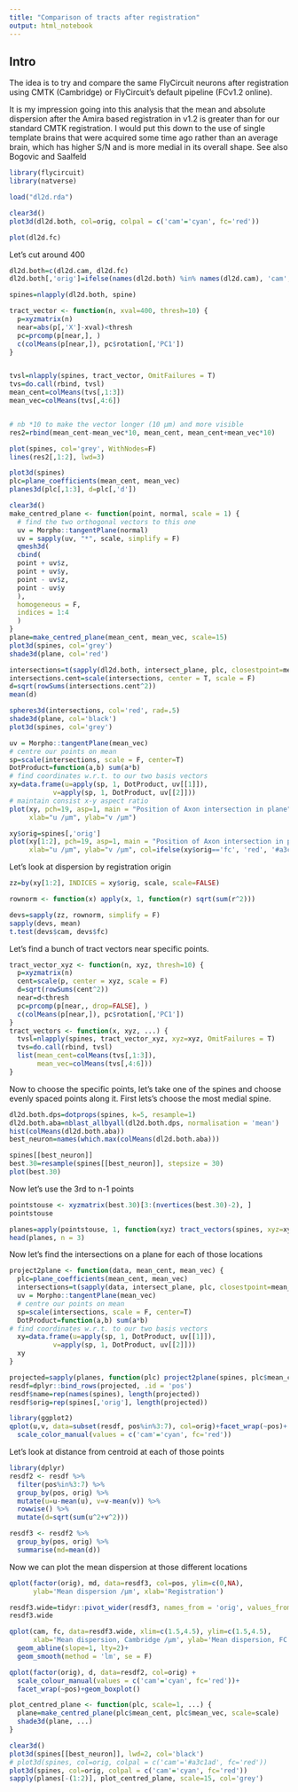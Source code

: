 ```yaml
---
title: "Comparison of tracts after registration"
output: html_notebook
---
```


## Intro

The idea is to try and compare the same FlyCircuit neurons after registration
using CMTK (Cambridge) or FlyCircuit's default pipeline (FCv1.2 online).

It is my impression going into this analysis that the mean and absolute
dispersion after the Amira based registration in v1.2 is greater than for our
standard CMTK registration. I would put this down to the use of single 
template brains that were acquired some time ago rather than an average brain,
which has higher S/N and is more medial in its overall shape. See also 
Bogovic and Saalfeld 


```r
library(flycircuit)
library(natverse)
```

```r
load("dl2d.rda")
```

```r
clear3d()
plot3d(dl2d.both, col=orig, colpal = c('cam'='cyan', fc='red'))
```


```r
plot(dl2d.fc)
```

Let's cut around 400

```r
dl2d.both=c(dl2d.cam, dl2d.fc)
dl2d.both[,'orig']=ifelse(names(dl2d.both) %in% names(dl2d.cam), 'cam', 'fc')

spines=nlapply(dl2d.both, spine)

tract_vector <- function(n, xval=400, thresh=10) {
  p=xyzmatrix(n)
  near=abs(p[,'X']-xval)<thresh
  pc=prcomp(p[near,], )
  c(colMeans(p[near,]), pc$rotation[,'PC1'])
}


tvsl=nlapply(spines, tract_vector, OmitFailures = T)
tvs=do.call(rbind, tvsl)
mean_cent=colMeans(tvs[,1:3])
mean_vec=colMeans(tvs[,4:6])


# nb *10 to make the vector longer (10 µm) and more visible
res2=rbind(mean_cent-mean_vec*10, mean_cent, mean_cent+mean_vec*10)

plot(spines, col='grey', WithNodes=F)
lines(res2[,1:2], lwd=3)

```

```r
plot3d(spines)
plc=plane_coefficients(mean_cent, mean_vec)
planes3d(plc[,1:3], d=plc[,'d'])

```

```r
clear3d()
make_centred_plane <- function(point, normal, scale = 1) {
  # find the two orthogonal vectors to this one
  uv = Morpho::tangentPlane(normal)
  uv = sapply(uv, "*", scale, simplify = F)
  qmesh3d(
  cbind(
  point + uv$z,
  point + uv$y,
  point - uv$z,
  point - uv$y
  ),
  homogeneous = F,
  indices = 1:4
  )
}
plane=make_centred_plane(mean_cent, mean_vec, scale=15)
plot3d(spines, col='grey')
shade3d(plane, col='red')
```

```r
intersections=t(sapply(dl2d.both, intersect_plane, plc, closestpoint=mean_cent))
intersections.cent=scale(intersections, center = T, scale = F)
d=sqrt(rowSums(intersections.cent^2))
mean(d)
```

```r
spheres3d(intersections, col='red', rad=.5)
shade3d(plane, col='black')
plot3d(spines, col='grey')
```

```r
uv = Morpho::tangentPlane(mean_vec)
# centre our points on mean
sp=scale(intersections, scale = F, center=T)
DotProduct=function(a,b) sum(a*b)
# find coordinates w.r.t. to our two basis vectors
xy=data.frame(u=apply(sp, 1, DotProduct, uv[[1]]),
           v=apply(sp, 1, DotProduct, uv[[2]]))
# maintain consist x-y aspect ratio 
plot(xy, pch=19, asp=1, main = "Position of Axon intersection in plane", 
     xlab="u /µm", ylab="v /µm")

```

```r
xy$orig=spines[,'orig']
plot(xy[1:2], pch=19, asp=1, main = "Position of Axon intersection in plane", 
     xlab="u /µm", ylab="v /µm", col=ifelse(xy$orig=='fc', 'red', '#a3c1ad'))

```


Let's look at dispersion by registration origin

```r
zz=by(xy[1:2], INDICES = xy$orig, scale, scale=FALSE)

rownorm <- function(x) apply(x, 1, function(r) sqrt(sum(r^2)))

devs=sapply(zz, rownorm, simplify = F)
sapply(devs, mean)
t.test(devs$cam, devs$fc)
```


Let's find a bunch of tract vectors near specific points.

```r
tract_vector_xyz <- function(n, xyz, thresh=10) {
  p=xyzmatrix(n)
  cent=scale(p, center = xyz, scale = F)
  d=sqrt(rowSums(cent^2))
  near=d<thresh
  pc=prcomp(p[near,, drop=FALSE], )
  c(colMeans(p[near,]), pc$rotation[,'PC1'])
}
tract_vectors <- function(x, xyz, ...) {
  tvsl=nlapply(spines, tract_vector_xyz, xyz=xyz, OmitFailures = T)
  tvs=do.call(rbind, tvsl)
  list(mean_cent=colMeans(tvs[,1:3]),
       mean_vec=colMeans(tvs[,4:6]))
}
```

Now to choose the specific points, let's take one of the spines and choose
evenly spaced points along it. First lets's choose the most medial spine.

```r
dl2d.both.dps=dotprops(spines, k=5, resample=1)
dl2d.both.aba=nblast_allbyall(dl2d.both.dps, normalisation = 'mean')
hist(colMeans(dl2d.both.aba))
best_neuron=names(which.max(colMeans(dl2d.both.aba)))
```


```r
spines[[best_neuron]]
best.30=resample(spines[[best_neuron]], stepsize = 30)
plot(best.30)
```


Now let's use the 3rd to n-1 points

```r
pointstouse <- xyzmatrix(best.30)[3:(nvertices(best.30)-2), ]
pointstouse
```

```r
planes=apply(pointstouse, 1, function(xyz) tract_vectors(spines, xyz=xyz, threshold=10))
head(planes, n = 3)
```


Now let's find the intersections on a plane for each of those locations

```r

project2plane <- function(data, mean_cent, mean_vec) {
  plc=plane_coefficients(mean_cent, mean_vec)
  intersections=t(sapply(data, intersect_plane, plc, closestpoint=mean_cent))
  uv = Morpho::tangentPlane(mean_vec)
  # centre our points on mean
  sp=scale(intersections, scale = F, center=T)
  DotProduct=function(a,b) sum(a*b)
# find coordinates w.r.t. to our two basis vectors
  xy=data.frame(u=apply(sp, 1, DotProduct, uv[[1]]),
           v=apply(sp, 1, DotProduct, uv[[2]]))
  xy
}

projected=sapply(planes, function(plc) project2plane(spines, plc$mean_cent,plc$mean_vec), simplify = F)
resdf=dplyr::bind_rows(projected, .id = 'pos')
resdf$name=rep(names(spines), length(projected))
resdf$orig=rep(spines[,'orig'], length(projected))
```

```r
library(ggplot2)
qplot(u,v, data=subset(resdf, pos%in%3:7), col=orig)+facet_wrap(~pos)+
  scale_color_manual(values = c('cam'='cyan', fc='red'))
```

Let's look at distance from centroid at each of those points

```r
library(dplyr)
resdf2 <- resdf %>%
  filter(pos%in%3:7) %>%
  group_by(pos, orig) %>%
  mutate(u=u-mean(u), v=v-mean(v)) %>%
  rowwise() %>%
  mutate(d=sqrt(sum(u^2+v^2)))

resdf3 <- resdf2 %>%
  group_by(pos, orig) %>%
  summarise(md=mean(d))
```

Now we can plot the mean dispersion at those different locations 

```r
qplot(factor(orig), md, data=resdf3, col=pos, ylim=c(0,NA), 
      ylab='Mean dispersion /µm', xlab='Registration')
```

```r
resdf3.wide=tidyr::pivot_wider(resdf3, names_from = 'orig', values_from='md')
resdf3.wide
```

```r
qplot(cam, fc, data=resdf3.wide, xlim=c(1.5,4.5), ylim=c(1.5,4.5),
      xlab='Mean dispersion, Cambridge /µm', ylab='Mean dispersion, FC 1.2 /µm')+
  geom_abline(slope=1, lty=2)+
  geom_smooth(method = 'lm', se = F)
```


```r
qplot(factor(orig), d, data=resdf2, col=orig) + 
  scale_colour_manual(values = c('cam'='cyan', fc='red'))+
  facet_wrap(~pos)+geom_boxplot()
```


```r
plot_centred_plane <- function(plc, scale=1, ...) {
  plane=make_centred_plane(plc$mean_cent, plc$mean_vec, scale=scale)
  shade3d(plane, ...)
}
```

```r
clear3d()
plot3d(spines[[best_neuron]], lwd=2, col='black')
# plot3d(spines, col=orig, colpal = c('cam'='#a3c1ad', fc='red'))
plot3d(spines, col=orig, colpal = c('cam'='cyan', fc='red'))
sapply(planes[-(1:2)], plot_centred_plane, scale=15, col='grey')

```

